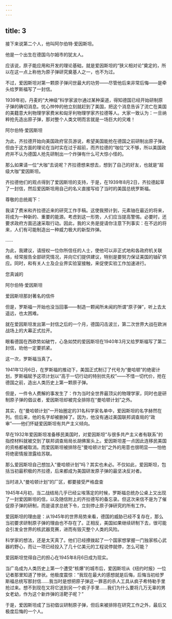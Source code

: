 ```yaml
---
---
---
```

title: 3
---



接下来说第二个人，他叫阿尔伯特·爱因斯坦。

他是一个出生在德国乌尔姆市的犹太人。

应该说，原子能应用和开发的理论基础，就是爱因斯坦的“狭义相对论”奠定的，所以在这一点上称他为原子弹研究奠基人之一，也不为过。

不过，爱因斯坦对第一颗原子弹问世最大的功劳——尽管他后来非常后悔——是牵头给罗斯福写了一封信。

1939年初，丹麦的“大神级”科学家波尔通过某种渠道，得知德国已经开始研制原子弹的确切消息。忧心忡忡的他立刻就赶到了美国，把这个消息告诉了流亡在美国的美籍意大利物理学家费米和匈牙利物理学家齐拉德等人。大家一致认为：一旦纳粹抢先造出原子弹，那对整个人类文明而言就是一场巨大的灾难！

阿尔伯特·爱因斯坦



为此，齐拉德开始向美国政府官员游说，希望美国能抢在德国之前研制出原子弹。但由于这方面的理论在当时实在过于超前，而齐拉德的“咖位”又不够，所以美国政府并不认为德国人抢先研制出一个炸弹有什么可大惊小怪的。

那么如果请一位“大咖”去说呢？齐拉德想来想去，想到了自己的好友，也就是“超级大咖”爱因斯坦。

齐拉德他们的观点得到了爱因斯坦的支持，于是，在1939年8月2日，齐拉德起草了一封信，然后爱因斯坦用自己的名义直接写给了当时的美国总统罗斯福。

尊敬的总统阁下：

我读了费米和齐拉德近来的研究工作手稿。这使我预计到，元素铀在最近的将来，将成为一种新的、重要的能源。考虑到这一形势，人们应当提高警惕。必要时，还要求政府方面迅速采取行动。因此，我的义务是提请你注意下列事实：在不远的将来，人们有可能制造出一种威力极大的新型炸弹。

……

为此，我建议，请授权一位你所信任的人士，使他可以非正式地和各政府机关联络，经常报告全部研究情况，并向它们提供建议，特别是要努力保证美国的铀矿供应。同时，和有关人士及企业界实验室接触，来促使实验工作加速进行。

您真诚的

阿尔伯特·爱因斯坦

爱因斯坦那封著名的信件



但是，罗斯福一开始也没当回事——制造一颗闻所未闻的所谓“原子弹”，听上去太遥远，也太困难。

就在爱因斯坦发出第一封信之后的一个月，德国闪击波兰，第二次世界大战在欧洲战场上的大幕正式拉开。

眼看德国在西欧势如破竹，心急如焚的爱因斯坦在1940年3月又给罗斯福写了第二封信，劝他一定要抓紧。

这一次，罗斯福当真了。

1941年12月6日，在罗斯福的推动下，美国正式制订了代号为“曼哈顿”的绝密计划，罗斯福赋予这项计划以“高于一切行动的特别优先权”——不惜一切代价，抢在德国之前，造出人类历史上第一颗原子弹。

但是，一件令人费解的事发生了：作为当时全世界最顶尖的物理学家，同时也是研制原子弹的倡议者，爱因斯坦却被完全排除在“曼哈顿计划”之外。

其实，在“曼哈顿计划”一开始圈定的31名科学家名单中，爱因斯坦的名字赫然在列。但后来，他的名字却被删掉了。因为，他没有通过美国联邦调查局的“政审”——他们怀疑爱因斯坦有共产主义倾向。

早在1932年爱因斯坦准备移民美国时，对爱因斯坦“与很多共产主义者有联系”的指控材料就被交到了联邦调查局局长胡佛案头上。爱因斯坦差一点因此连移民美国的资格都被取消。而爱因斯坦被排除在“曼哈顿计划”之外的用意也很明显——怕他将绝密情报泄露给苏联。

那么爱因斯坦自己想加入“曼哈顿计划”吗？其实也未必。不仅如此，爱因斯坦，包括当初最积极的齐拉德，后来都成为美国研发原子弹的最坚决反对者。

当时进入“曼哈顿计划”的厂区，都要接受严格盘查



1945年4月初，当二战结局几乎已经尘埃落定的时候，罗斯福总统办公桌上又出现了一封爱因斯坦的信，以及随信附上的齐拉德写的备忘录。但这次来信不是为了催促原子弹的研制，而是请求总统下令，立刻停止原子弹研究的所有工作。

爱因斯坦的理由是：从1945年的世界局势来看，德国的威胁已经不复存在，那么当初要求研制原子弹的理由也不存在了。正相反，美国如果继续研制下去，很可能会引发全世界的核武器竞赛，进而有毁灭整个人类的风险。

科学家的想法，还是太天真了。他们已经撩拨起了一个国家想掌握一门独家核心武器的野心，而让一项已经投入了几十亿美元的工程说停就停，怎么可能？

爱因斯坦觉得自己的担心在1945年8月6日成为现实。

当广岛成为人类历史上第一个遭受“核爆”的城市后，爱因斯坦从《纽约时报》一位记者那里知道了惨状。他极度震惊：“我现在最大的感想就是后悔，后悔当初给罗斯福总统写那封信……我当时是想把原子弹这一罪恶的杀人工具从疯子希特勒手里抢过来。想不到现在又将它送到另一个疯子手里……我们为什么要将几万无辜的男女老幼，作为这个新炸弹的活靶子呢？”

于是，爱因斯坦成了当初倡议研制原子弹，但后来被排除在研究工作之外，最后又极度后悔的一个人。